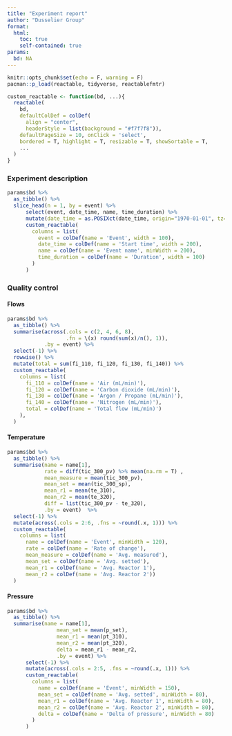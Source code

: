 ```yaml
---
title: "Experiment report"
author: "Dusselier Group"
format:
  html: 
    toc: true
    self-contained: true
params:
  bd: NA
---
```


```r
knitr::opts_chunk$set(echo = F, warning = F)
pacman::p_load(reactable, tidyverse, reactablefmtr)
```

```r
custom_reactable <- function(bd, ...){
  reactable(
    bd,
    defaultColDef = colDef(
      align = "center",
      headerStyle = list(background = "#f7f7f8")), 
    defaultPageSize = 10, onClick = 'select',
    bordered = T, highlight = T, resizable = T, showSortable = T,
    ...
  )
}
```

### Experiment description

```r
params$bd %>%
  as_tibble() %>%
  slice_head(n = 1, by = event) %>%
      select(event, date_time, name, time_duration) %>%
      mutate(date_time = as.POSIXct(date_time, origin="1970-01-01", tz="UTC")) %>%
      custom_reactable(
        columns = list(
          event = colDef(name = 'Event', width = 100),
          date_time = colDef(name = 'Start time', width = 200),
          name = colDef(name = 'Event name', minWidth = 200),
          time_duration = colDef(name = 'Duration', width = 100)
        )
      )
```

### Quality control 

:::{.panel-tabset .column-body-outset}

#### Flows

```r
params$bd %>%
  as_tibble() %>%
  summarise(across(.cols = c(2, 4, 6, 8),
                   .fn = \(x) round(sum(x)/n(), 1)),
            .by = event) %>%
  select(-1) %>%
  rowwise() %>%
  mutate(total = sum(fi_110, fi_120, fi_130, fi_140)) %>%
  custom_reactable(
    columns = list(
      fi_110 = colDef(name = 'Air (mL/min)'),
      fi_120 = colDef(name = 'Carbon dioxide (mL/min)'),
      fi_130 = colDef(name = 'Argon / Propane (mL/min)'),
      fi_140 = colDef(name = 'Nitrogen (mL/min)'),
      total = colDef(name = 'Total flow (mL/min)')
    ), 
  )
```

#### Temperature

```r
params$bd %>%
  as_tibble() %>%
  summarise(name = name[1],
            rate = diff(tic_300_pv) %>% mean(na.rm = T) ,
            mean_measure = mean(tic_300_pv),
            mean_set = mean(tic_300_sp),
            mean_r1 = mean(te_310),
            mean_r2 = mean(te_320),
            diff = list(tic_300_pv - te_320),
            .by = event)  %>%
  select(-1) %>%
  mutate(across(.cols = 2:6, .fns = ~round(.x, 1))) %>%
  custom_reactable(
    columns = list(
      name = colDef(name = 'Event', minWidth = 120),
      rate = colDef(name = 'Rate of change'),
      mean_measure = colDef(name = 'Avg. measured'),
      mean_set = colDef(name = 'Avg. setted'),
      mean_r1 = colDef(name = 'Avg. Reactor 1'),
      mean_r2 = colDef(name = 'Avg. Reactor 2'))
  )
```

#### Pressure

```r
params$bd %>%
  as_tibble() %>%
  summarise(name = name[1],
                mean_set = mean(p_set),
                mean_r1 = mean(pt_310),
                mean_r2 = mean(pt_320),
                delta = mean_r1 - mean_r2,
                .by = event) %>%
      select(-1) %>% 
      mutate(across(.cols = 2:5, .fns = ~round(.x, 1))) %>%
      custom_reactable(
        columns = list(
          name = colDef(name = 'Event', minWidth = 150),
          mean_set = colDef(name = 'Avg. setted', minWidth = 80),
          mean_r1 = colDef(name = 'Avg. Reactor 1', minWidth = 80),
          mean_r2 = colDef(name = 'Avg. Reactor 2', minWidth = 80),
          delta = colDef(name = 'Delta of pressure', minWidth = 80)
        )
      )
```

:::
